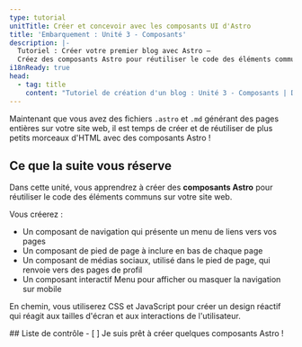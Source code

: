 ```yaml
---
type: tutorial
unitTitle: Créer et concevoir avec les composants UI d'Astro
title: 'Embarquement : Unité 3 - Composants'
description: |-
  Tutoriel : Créer votre premier blog avec Astro —
  Créez des composants Astro pour réutiliser le code des éléments communs sur votre site web
i18nReady: true
head:
  - tag: title
    content: "Tutoriel de création d'un blog : Unité 3 - Composants | Docs"
---
```



Maintenant que vous avez des fichiers `.astro` et `.md` générant des pages entières sur votre site web, il est temps de créer et de réutiliser de plus petits morceaux d'HTML avec des composants Astro !

## Ce que la suite vous réserve

Dans cette unité, vous apprendrez à créer des **composants Astro** pour réutiliser le code des éléments communs sur votre site web.

Vous créerez :
- Un composant de navigation qui présente un menu de liens vers vos pages
- Un composant de pied de page à inclure en bas de chaque page
- Un composant de médias sociaux, utilisé dans le pied de page, qui renvoie vers des pages de profil
- Un composant interactif Menu pour afficher ou masquer la navigation sur mobile

En chemin, vous utiliserez CSS et JavaScript pour créer un design réactif qui réagit aux tailles d'écran et aux interactions de l'utilisateur.



<Box icon="check-list">
## Liste de contrôle

<Checklist>
- [ ] Je suis prêt à créer quelques composants Astro !
</Checklist>
</Box>
